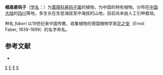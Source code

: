 {{Speciesbox
| genus = Rubus
| species = faberi
| authority = Focke, 1909
}}

'''峨眉悬钩子'''（[[学名|学名]]：{{lang|la|''Rubus faberi''}}）为[[蔷薇科|蔷薇科]][[悬钩子属|悬钩子属]]的植物，为中国的特有植物。分布在[[中国大陆|中国大陆]]的[[四川|四川]]等地，多生长在生低海拔至中海拔的山地，目前尚未由人工引种栽培。

种名 ''faberi'' 以19世纪来中国传教、收集植物的德国植物学家[[花之安|花之安]]（Ernst Faber, 1839-1899）的名字命名。

== 参考文献 ==
<div class="references-small">
* {{cite web| url =http://www.bioinfo.cn/db05/KmzwSpecies.php?action=view&id=19425| title =峨眉悬钩子| work =《中国高等植物数据库全库》| publisher =中国科学院微生物研究所| author =昆明植物研究所| accessdate =2009-02-25| deadurl =yes| archiveurl =https://web.archive.org/web/20160305054219/http://www.bioinfo.cn/db05/KmzwSpecies.php?action=view&id=19425| archivedate =2016-03-05}}
</div>
{{Taxonbar|from=Q11051726}}

[[Category:悬钩子属|E]]
[[Category:1909年描述的植物|E]]
[[Category:中国特有植物|E]]
[[Category:四川植物|E]]


{{植物小作品}}